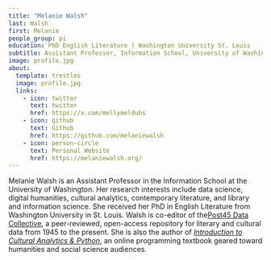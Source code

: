 ```yaml
---
title: "Melanie Walsh"
last: Walsh
first: Melanie
people_group: pi
education: PhD English Literature | Washington University St. Louis
subtitle: Assistant Professor, Information School, University of Washington
image: profile.jpg
about:
  template: trestles
  image: profile.jpg
  links:
    - icon: twitter
      text: twitter
      href: https://x.com/mellymeldubs
    - icon: github
      text: Github
      href: https://github.com/melaniewalsh
    - icon: person-circle
      text: Personal Website
      href: https://melaniewalsh.org/
---
```


Melanie Walsh is an Assistant Professor in the Information School at the University of Washington. Her research interests include data science, digital humanities, cultural analytics, contemporary literature, and library and information science. She received her PhD in English Literature from Washington University in St. Louis. Walsh is co-editor of the[ Post45 Data Collective](https://urldefense.com/v3/__https://data.post45.org/__;!!K-Hz7m0Vt54!l2qYpCc8mQGIJc9s8FpvheLeEo-Qq1hqOOF4dU37bErVdNeSQuVl7WwPF9hp5UYdms50VJ9kPZhPggg$), a peer-reviewed, open-access repository for literary and cultural data from 1945 to the present. She is also the author of _[Introduction to Cultural Analytics & Python](https://urldefense.com/v3/__https://melaniewalsh.github.io/Intro-Cultural-Analytics/__;!!K-Hz7m0Vt54!l2qYpCc8mQGIJc9s8FpvheLeEo-Qq1hqOOF4dU37bErVdNeSQuVl7WwPF9hp5UYdms50VJ9knQOzuPs$)_, an online programming textbook geared toward humanities and social science audiences. 